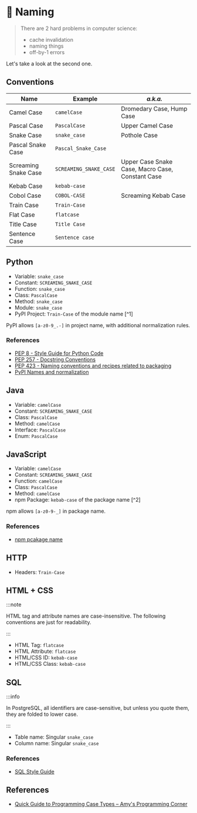 
# 📛 Naming

> There are 2 hard problems in computer science:
>
> - cache invalidation
> - naming things
> - off-by-1 errors

Let's take a look at the second one.

## Conventions

| Name                 | Example                | _a.k.a._                                         |
| -------------------- | ---------------------- | ------------------------------------------------ |
| Camel Case           | `camelCase`            | Dromedary Case, Hump Case                        |
| Pascal Case          | `PascalCase`           | Upper Camel Case                                 |
| Snake Case           | `snake_case`           | Pothole Case                                     |
| Pascal Snake Case    | `Pascal_Snake_Case`    |                                                  |
| Screaming Snake Case | `SCREAMING_SNAKE_CASE` | Upper Case Snake Case, Macro Case, Constant Case |
| Kebab Case           | `kebab-case`           |                                                  |
| Cobol Case           | `COBOL-CASE`           | Screaming Kebab Case                             |
| Train Case           | `Train-Case`           |                                                  |
| Flat Case            | `flatcase`             |                                                  |
| Title Case           | `Title Case`           |                                                  |
| Sentence Case        | `Sentence case`        |                                                  |

## <Icon icon="logos:python" inline={true} /> Python

- Variable: `snake_case`
- Constant: `SCREAMING_SNAKE_CASE`
- Function: `snake_case`
- Class: `PascalCase`
- Method: `snake_case`
- Module: `snake_case`
- PyPI Project: `Train-Case` of the module name [^1]

PyPI allows `[a-z0-9_.-]` in project name, with additional normalization rules.

### References

- [PEP 8 - Style Guide for Python Code](https://pep8.org/)
- [PEP 257 - Docstring Conventions](https://peps.python.org/pep-0257/)
- [PEP 423 - Naming conventions and recipes related to packaging](https://peps.python.org/pep-0423/)
- [PyPI Names and normalization](https://packaging.python.org/en/latest/specifications/name-normalization/)

## <Icon icon="logos:java" inline={true} /> Java

- Variable: `camelCase`
- Constant: `SCREAMING_SNAKE_CASE`
- Class: `PascalCase`
- Method: `camelCase`
- Interface: `PascalCase`
- Enum: `PascalCase`

## <Icon icon="logos:javascript" inline={true} /> JavaScript

- Variable: `camelCase`
- Constant: `SCREAMING_SNAKE_CASE`
- Function: `camelCase`
- Class: `PascalCase`
- Method: `camelCase`
- npm Package: `kebab-case` of the package name [^2]

npm allows `[a-z0-9-_]` in package name.

### References

- [npm pcakage name](https://docs.npmjs.com/cli/v7/configuring-npm/package-json#name)

## HTTP

- Headers: `Train-Case`

## <Icon icon="logos:html-5" inline={true} /> HTML + <Icon icon="logos:css-3" inline={true} /> CSS

:::note

HTML tag and attribute names are case-insensitive. The following conventions are just for readability.

:::

- HTML Tag: `flatcase`
- HTML Attribute: `flatcase`
- HTML/CSS ID: `kebab-case`
- HTML/CSS Class: `kebab-case`

## SQL

:::info

In PostgreSQL, all identifiers are case-sensitive, but unless you quote them, they are folded to lower case.

:::

- Table name: Singular `snake_case`
- Column name: Singular `snake_case`

### References

- [SQL Style Guide](https://www.sqlstyle.guide/)

## References

- [Quick Guide to Programming Case Types – Amy's Programming Corner](https://amydegregorio.com/2020/10/25/programming-case-types/)
